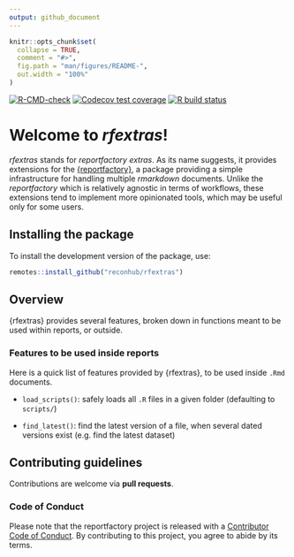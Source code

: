```yaml
---
output: github_document
---
```


<!-- README.md is generated from README.Rmd. Please edit that file -->

```r
knitr::opts_chunk$set(
  collapse = TRUE,
  comment = "#>",
  fig.path = "man/figures/README-",
  out.width = "100%"
)
```

<!-- badges: start -->
[![R-CMD-check](https://github.com/reconhub/rfextras/workflows/R-CMD-check/badge.svg)](https://github.com/reconhub/rfextras/actions)
[![Codecov test coverage](https://codecov.io/gh/reconhub/rfextras/branch/master/graph/badge.svg)](https://codecov.io/gh/reconhub/rfextras?branch=master)
[![R build status](https://github.com/reconhub/rfextras/workflows/R-CMD-check/badge.svg)](https://github.com/reconhub/rfextras/actions)
<!-- badges: end -->




# Welcome to *rfextras*!

*rfextras* stands for *reportfactory extras*. As its name suggests, it provides
extensions for the [{reportfactory}](https://github.com/reconhub/reportfactory),
a package providing a simple infrastructure for handling multiple *rmarkdown*
documents. Unlike the *reportfactory* which is relatively agnostic in terms of
workflows, these extensions tend to implement more opinionated tools, which may
be useful only for some users.


## Installing the package

To install the development version of the package, use:

```r
remotes::install_github("reconhub/rfextras")
```


## Overview

{rfextras} provides several features, broken down in functions meant to be used
within reports, or outside.

### Features to be used inside reports

Here is a quick list of features provided by {rfextras}, to be used inside
`.Rmd` documents.

* `load_scripts()`: safely loads all `.R` files in a given folder (defaulting to
  `scripts/`)

* `find_latest()`: find the latest version of a file, when several dated versions
  exist (e.g. find the latest dataset)





## Contributing guidelines

Contributions are welcome via **pull requests**.


### Code of Conduct

Please note that the reportfactory project is released with a 
[Contributor Code of Conduct](https://contributor-covenant.org/version/2/0/CODE_OF_CONDUCT.html).
By contributing to this project, you agree to abide by its terms.

